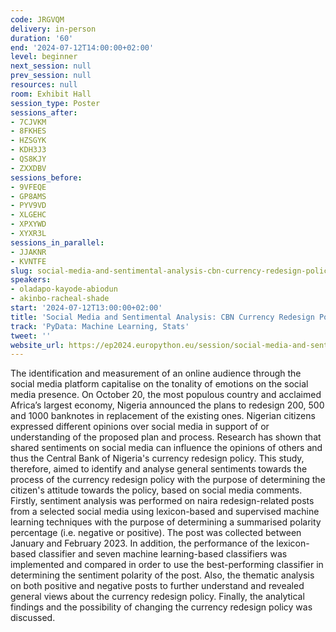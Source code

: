 ```yaml
---
code: JRGVQM
delivery: in-person
duration: '60'
end: '2024-07-12T14:00:00+02:00'
level: beginner
next_session: null
prev_session: null
resources: null
room: Exhibit Hall
session_type: Poster
sessions_after:
- 7CJVKM
- 8FKHES
- HZSGYK
- KDH3J3
- QS8KJY
- ZXXDBV
sessions_before:
- 9VFEQE
- GP8AMS
- PYV9VD
- XLGEHC
- XPXYWD
- XYXR3L
sessions_in_parallel:
- JJAKNR
- KVNTFE
slug: social-media-and-sentimental-analysis-cbn-currency-redesign-policy
speakers:
- oladapo-kayode-abiodun
- akinbo-racheal-shade
start: '2024-07-12T13:00:00+02:00'
title: 'Social Media and Sentimental Analysis: CBN Currency Redesign Policy'
track: 'PyData: Machine Learning, Stats'
tweet: ''
website_url: https://ep2024.europython.eu/session/social-media-and-sentimental-analysis-cbn-currency-redesign-policy
---
```


The identification and measurement of an online audience through the social media platform capitalise on the tonality of emotions on the social media presence. On October 20, the most populous country and acclaimed Africa’s largest economy, Nigeria announced the plans to redesign 200, 500 and 1000 banknotes in replacement of the existing ones. Nigerian citizens expressed different opinions over social media in support of or understanding of the proposed plan and process. Research has shown that shared sentiments on social media can influence the opinions of others and thus the Central Bank of Nigeria's currency redesign policy. This study, therefore, aimed to identify and analyse general sentiments towards the process of the currency redesign policy with the purpose of determining the citizen's attitude towards the policy, based on social media comments. Firstly, sentiment analysis was performed on naira redesign-related posts from a selected social media using lexicon-based and supervised machine learning techniques with the purpose of determining a summarised polarity percentage (i.e. negative or positive). The post was collected between January and February 2023. In addition, the performance of the lexicon-based classifier and seven machine learning-based classifiers was implemented and compared in order to use the best-performing classifier in determining the sentiment polarity of the post. Also, the thematic analysis on both positive and negative posts to further understand and revealed general views about the currency redesign policy. Finally, the analytical findings and the possibility of changing the currency redesign policy was discussed.
